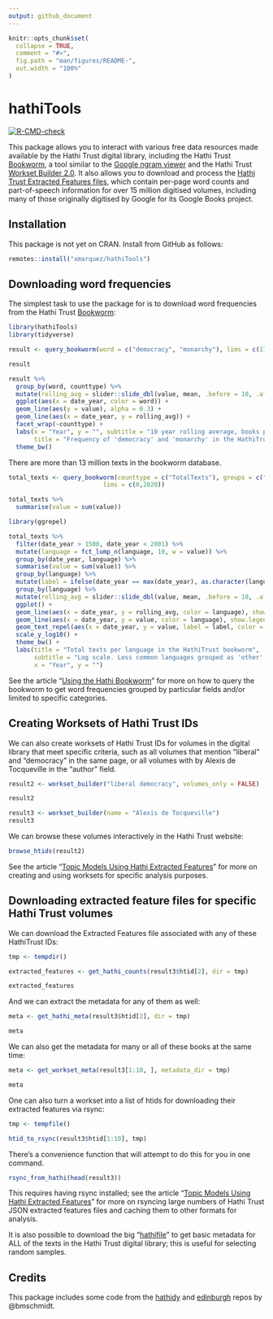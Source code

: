```yaml
---
output: github_document
---
```


<!-- README.md is generated from README.Rmd. Please edit that file -->

```r
knitr::opts_chunk$set(
  collapse = TRUE,
  comment = "#>",
  fig.path = "man/figures/README-",
  out.width = "100%"
)
```

# hathiTools

<!-- badges: start -->
[![R-CMD-check](https://github.com/xmarquez/hathiTools/workflows/R-CMD-check/badge.svg)](https://github.com/xmarquez/hathiTools/actions)
<!-- badges: end -->

This package allows you to interact with various free data resources made available by the Hathi Trust digital library, including the Hathi Trust [Bookworm](https://bookworm.htrc.illinois.edu/develop/), a tool similar to the [Google ngram viewer](https://books.google.com/ngrams) and the Hathi Trust [Workset Builder 2.0](https://solr2.htrc.illinois.edu/solr-ef/). It also allows you to download and process the [Hathi Trust Extracted Features files](https://analytics.hathitrust.org/datasets), which contain per-page word counts and part-of-speech information for over 15 million digitised volumes, including many of those originally digitised by Google for its Google Books project. 

## Installation

This package is not yet on CRAN. Install from GitHub as follows:

``` r
remotes::install("xmarquez/hathiTools")
```

## Downloading word frequencies

The simplest task to use the package for is to download word frequencies from the Hathi Trust [Bookworm](https://bookworm.htrc.illinois.edu/develop/):

```r
library(hathiTools)
library(tidyverse)

result <- query_bookworm(word = c("democracy", "monarchy"), lims = c(1760, 2000), counttype = c("WordsPerMillion", "TextPercent"))

result

result %>%
  group_by(word, counttype) %>%
  mutate(rolling_avg = slider::slide_dbl(value, mean, .before = 10, .after = 10)) %>%
  ggplot(aes(x = date_year, color = word)) +
  geom_line(aes(y = value), alpha = 0.3) +
  geom_line(aes(x = date_year, y = rolling_avg)) +
  facet_wrap(~counttype) +
  labs(x = "Year", y = "", subtitle = "10 year rolling average, books published between 1760-2000",
       title = "Frequency of 'democracy' and 'monarchy' in the HathiTrust corpus") +
  theme_bw()

```

There are more than 13 million texts in the bookworm database.

```r
total_texts <- query_bookworm(counttype = c("TotalTexts"), groups = c("date_year", "language"),
                          lims = c(0,2020))

total_texts %>%
  summarise(value = sum(value))

library(ggrepel)

total_texts %>%
  filter(date_year > 1500, date_year < 2001) %>%
  mutate(language = fct_lump_n(language, 10, w = value)) %>%
  group_by(date_year, language) %>%
  summarise(value = sum(value)) %>%
  group_by(language) %>%
  mutate(label = ifelse(date_year == max(date_year), as.character(language), NA_character_)) %>%
  group_by(language) %>%
  mutate(rolling_avg = slider::slide_dbl(value, mean, .before = 10, .after = 10)) %>%
  ggplot() +
  geom_line(aes(x = date_year, y = rolling_avg, color = language), show.legend = FALSE) +
  geom_line(aes(x = date_year, y = value, color = language), show.legend = FALSE, alpha = 0.3) +
  geom_text_repel(aes(x = date_year, y = value, label = label, color = language), show.legend = FALSE) +
  scale_y_log10() +
  theme_bw() +
  labs(title = "Total texts per language in the HathiTrust bookworm", 
       subtitle = "Log scale. Less common languages grouped as 'other'. 10 year rolling average.", 
       x = "Year", y = "")
```

See the article "[Using the Hathi Bookworm](articles/using_the_hathi_bookworm)" for more on how to query the bookworm to get word frequencies grouped by particular fields and/or limited to specific categories.

## Creating Worksets of Hathi Trust IDs

We can also create worksets of Hathi Trust IDs for volumes in the digital library that meet specific criteria, such as all volumes that mention "liberal" and "democracy" in the same page, or all volumes with by Alexis de Tocqueville in the "author" field. 

```r

result2 <- workset_builder("liberal democracy", volumes_only = FALSE)

result2
```
```r
result3 <- workset_builder(name = "Alexis de Tocqueville")
result3
```

We can browse these volumes interactively in the Hathi Trust website:

```r
browse_htids(result2)
```

See the article "[Topic Models Using Hathi Extracted Features](articles/topic_models_using_hathi_ef)" for more on creating and using worksets for specific analysis purposes.

## Downloading extracted feature files for specific Hathi Trust volumes

We can download the Extracted Features file associated with any of these HathiTrust IDs:

```r

tmp <- tempdir() 

extracted_features <- get_hathi_counts(result3$htid[2], dir = tmp)

extracted_features
```

And we can extract the metadata for any of them as well:

```r
meta <- get_hathi_meta(result3$htid[2], dir = tmp)

meta
```

We can also get the metadata for many or all of these books at the same time:

```r
meta <- get_workset_meta(result3[1:10, ], metadata_dir = tmp)

meta
```

One can also turn a workset into a list of htids for downloading their extracted features via rsync:

```r
tmp <- tempfile()

htid_to_rsync(result3$htid[1:10], tmp)
```

There's a convenience function that will attempt to do this for you in one command.

```r
rsync_from_hathi(head(result3))
```

This requires having rsync installed; see the article "[Topic Models Using Hathi Extracted Features](articles/topic_models_using_hathi_ef)" for more on rsyncing large numbers of Hathi Trust JSON extracted features files and caching them to other formats for analysis.

It is also possible to download the big "[hathifile](https://www.hathitrust.org/hathifiles)" to get basic metadata for ALL of the texts in the Hathi Trust digital library; this is useful for selecting random samples.

## Credits

This package includes some code from the [hathidy](https://github.com/HumanitiesDataAnalysis/hathidy) and [edinburgh](https://github.com/bmschmidt/edinburgh/) repos by @bmschmidt.
